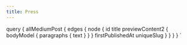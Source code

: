 ```yaml
---
title: Press
---
```




  query {
    allMediumPost {
      edges {
        node {
          id
          title
          previewContent2 {
            bodyModel {
              paragraphs {
                text
              }
            }
          }
          firstPublishedAt
          uniqueSlug
        }
      }
    }
  }
`

<!-- Further edits allowed in src/ui/templates/PressTpl.js  -->